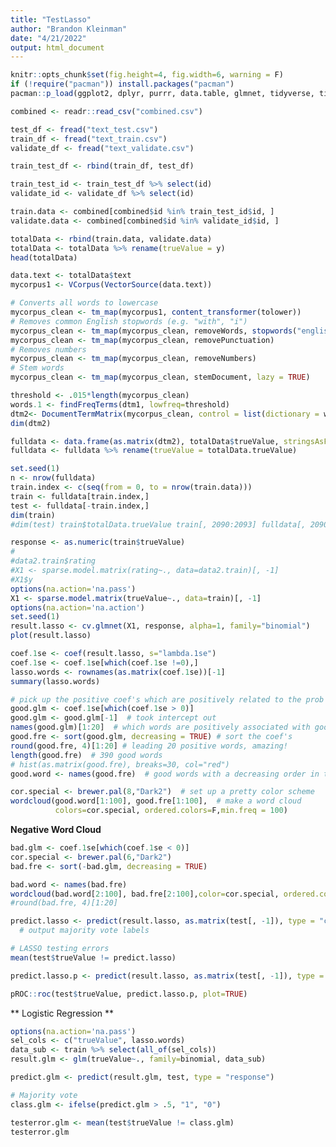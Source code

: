 ```yaml
---
title: "TestLasso"
author: "Brandon Kleinman"
date: "4/21/2022"
output: html_document
---
```


```r
knitr::opts_chunk$set(fig.height=4, fig.width=6, warning = F)
if (!require("pacman")) install.packages("pacman")
pacman::p_load(ggplot2, dplyr, purrr, data.table, glmnet, tidyverse, tidytext, tm, RColorBrewer, wordcloud)
```

```r
combined <- readr::read_csv("combined.csv")
```

```r
test_df <- fread("text_test.csv")
train_df <- fread("text_train.csv")
validate_df <- fread("text_validate.csv")
```

```r
train_test_df <- rbind(train_df, test_df)
```

```r
train_test_id <- train_test_df %>% select(id)
validate_id <- validate_df %>% select(id)
```

```r
train.data <- combined[combined$id %in% train_test_id$id, ]
validate.data <- combined[combined$id %in% validate_id$id, ]
```
 
```r
totalData <- rbind(train.data, validate.data)
totalData <- totalData %>% rename(trueValue = y)
head(totalData)
```


```r
data.text <- totalData$text
mycorpus1 <- VCorpus(VectorSource(data.text))
```

```r
# Converts all words to lowercase
mycorpus_clean <- tm_map(mycorpus1, content_transformer(tolower))
# Removes common English stopwords (e.g. "with", "i")
mycorpus_clean <- tm_map(mycorpus_clean, removeWords, stopwords("english"))
mycorpus_clean <- tm_map(mycorpus_clean, removePunctuation)
# Removes numbers
mycorpus_clean <- tm_map(mycorpus_clean, removeNumbers)
# Stem words
mycorpus_clean <- tm_map(mycorpus_clean, stemDocument, lazy = TRUE) 
```


```r
threshold <- .015*length(mycorpus_clean)   
words.1 <- findFreqTerms(dtm1, lowfreq=threshold) 
dtm2<- DocumentTermMatrix(mycorpus_clean, control = list(dictionary = words.1))
dim(dtm2)
```

```r
fulldata <- data.frame(as.matrix(dtm2), totalData$trueValue, stringsAsFactors = FALSE)
fulldata <- fulldata %>% rename(trueValue = totalData.trueValue)
```

```r
set.seed(1) 
n <- nrow(fulldata)
train.index <- c(seq(from = 0, to = nrow(train.data)))
train <- fulldata[train.index,]
test <- fulldata[-train.index,]
dim(train)
#dim(test) train$totalData.trueValue train[, 2090:2093] fulldata[, 2090:2093]
```


```r
response <- as.numeric(train$trueValue)
#
#data2.train$rating
#X1 <- sparse.model.matrix(rating~., data=data2.train)[, -1]
#X1$y
options(na.action='na.pass')
X1 <- sparse.model.matrix(trueValue~., data=train)[, -1]
options(na.action='na.action')
set.seed(1)
result.lasso <- cv.glmnet(X1, response, alpha=1, family="binomial")
plot(result.lasso)
```

```r
coef.1se <- coef(result.lasso, s="lambda.1se")  
coef.1se <- coef.1se[which(coef.1se !=0),] 
lasso.words <- rownames(as.matrix(coef.1se))[-1]
summary(lasso.words)
```


```r
# pick up the positive coef's which are positively related to the prob of being a good review
good.glm <- coef.1se[which(coef.1se > 0)]
good.glm <- good.glm[-1]  # took intercept out
names(good.glm)[1:20]  # which words are positively associated with good ratings
good.fre <- sort(good.glm, decreasing = TRUE) # sort the coef's
round(good.fre, 4)[1:20] # leading 20 positive words, amazing!
length(good.fre)  # 390 good words
# hist(as.matrix(good.fre), breaks=30, col="red") 
good.word <- names(good.fre)  # good words with a decreasing order in the coeff's
```


```r
cor.special <- brewer.pal(8,"Dark2")  # set up a pretty color scheme
wordcloud(good.word[1:100], good.fre[1:100],  # make a word cloud
          colors=cor.special, ordered.colors=F,min.freq = 100)
```

**Negative Word Cloud**

```r
bad.glm <- coef.1se[which(coef.1se < 0)]
cor.special <- brewer.pal(6,"Dark2")
bad.fre <- sort(-bad.glm, decreasing = TRUE)
```

```r
bad.word <- names(bad.fre)
wordcloud(bad.word[2:100], bad.fre[2:100],color=cor.special, ordered.colors=F, min.freq = 100)
#round(bad.fre, 4)[1:20]
```

```r
predict.lasso <- predict(result.lasso, as.matrix(test[, -1]), type = "class", s="lambda.1se")
  # output majority vote labels

# LASSO testing errors
mean(test$trueValue != predict.lasso)  
```

```r
predict.lasso.p <- predict(result.lasso, as.matrix(test[, -1]), type = "response", s="lambda.1se")

pROC::roc(test$trueValue, predict.lasso.p, plot=TRUE)
```

** Logistic Regression **
```r
options(na.action='na.pass')
sel_cols <- c("trueValue", lasso.words)
data_sub <- train %>% select(all_of(sel_cols))
result.glm <- glm(trueValue~., family=binomial, data_sub)
```

```r
predict.glm <- predict(result.glm, test, type = "response")

# Majority vote
class.glm <- ifelse(predict.glm > .5, "1", "0")

testerror.glm <- mean(test$trueValue != class.glm)
testerror.glm
```